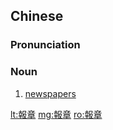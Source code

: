 {{also|报章}}
==Chinese==
{{zh-forms|s=报章}}

===Pronunciation===
{{zh-pron
|m=bàozhāng
|c=bou3 zoeng1
|mn=qz,tw,xm:pò-chiong/zz:pò-chiang
|cat=n
}}

===Noun===
{{zh-noun}}

# [[newspaper]]s

[[lt:報章]]
[[mg:報章]]
[[ro:報章]]